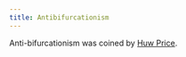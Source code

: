 ```yaml
---
title: Antibifurcationism
---
```


Anti-bifurcationism was coined by [Huw Price](/docs/phil/people/price).
